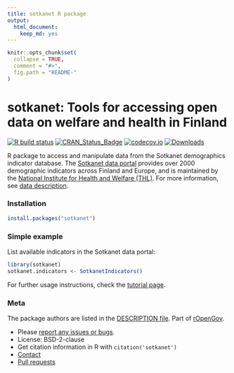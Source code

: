 ```yaml
---
title: sotkanet R package
output: 
  html_document: 
    keep_md: yes
---
```


```r
knitr::opts_chunk$set(
  collapse = TRUE,
  comment = "#>",
  fig.path = "README-"
)
```

sotkanet: Tools for accessing open data on welfare and health in Finland
=====

<!-- badges: start -->
[![R build status](https://github.com/rOpenGov/sotkanet/workflows/R-CMD-check/badge.svg)](https://github.com/rOpenGov/sotkanet/actions)
[![CRAN_Status_Badge](http://www.r-pkg.org/badges/version/sotkanet)](https://cran.r-project.org/package=sotkanet)
[![codecov.io](https://codecov.io/github/rOpenGov/sotkanet/coverage.svg?branch=master)](https://codecov.io/github/rOpenGov/sotkanet?branch=master)
[![Downloads](http://cranlogs.r-pkg.org/badges/grand-total/sotkanet)](https://cran.r-project.org/package=sotkanet)
<!-- badges: end -->

<!-- README.md is generated from README.Rmd. Please edit that file -->

R package to access and manipulate data from the Sotkanet demographics
indicator database. The [Sotkanet data
portal](https://sotkanet.fi/sotkanet/fi/index)
provides over 2000 demographic indicators across Finland and Europe,
and is maintained by the [National Institute for Health and Welfare
(THL)](https://thl.fi/fi/). For more information, see [data
description](https://sotkanet.fi/sotkanet/en/data).


### Installation

```r
install.packages("sotkanet")
```


### Simple example

List available indicators in the Sotkanet data portal:

```r
library(sotkanet) 
sotkanet.indicators <- SotkanetIndicators()
```

For further usage instructions, check the [tutorial page](http://ropengov.github.io/sotkanet/articles/tutorial.html). 


### Meta

The package authors are listed in the [DESCRIPTION file](DESCRIPTION). Part of [rOpenGov](http://ropengov.org/).

* Please [report any issues or bugs](https://github.com/ropengov/sotkanet/issues).
* License: BSD-2-clause
* Get citation information in R with `citation('sotkanet')`
* [Contact](http://ropengov.org/community/)
* [Pull requests](https://github.com/ropengov/sotkanet/)